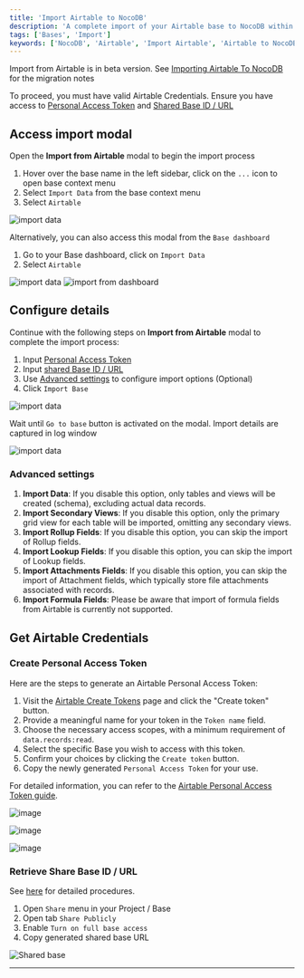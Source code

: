 ```yaml
---
title: 'Import Airtable to NocoDB'
description: 'A complete import of your Airtable base to NocoDB within minutes'
tags: ['Bases', 'Import']
keywords: ['NocoDB', 'Airtable', 'Import Airtable', 'Airtable to NocoDB', 'Airtable to MySQL', 'Airtable to Postgres']
---
```


<Callout type="info">Import from Airtable is in beta version. See [Importing Airtable To NocoDB](https://github.com/nocodb/nocodb/discussions/2122) for the migration notes</Callout>

<Callout type="info">To proceed, you must have valid Airtable Credentials. Ensure you have access to [Personal Access Token](#create-personal-access-token) and [Shared Base ID / URL](#retrieve-share-base-id--url)</Callout>

## Access import modal

Open the **Import from Airtable** modal to begin the import process
1. Hover over the base name in the left sidebar, click on the `...` icon to open base context menu
2. Select `Import Data` from the base context menu
3. Select `Airtable`

![import data](/img/v2/base/base-import-airtable-1.png)

Alternatively, you can also access this modal from the `Base dashboard`
1. Go to your Base dashboard, click on `Import Data`  
2. Select `Airtable`

![import data](/img/v2/base/base-import-from-dashboard-1.png)
![import from dashboard](/img/v2/base/base-import-from-dashboard-2.png)
  

## Configure details

Continue with the following steps on **Import from Airtable** modal to complete the import process:
1. Input [Personal Access Token](#create-personal-access-token)   
2. Input [shared Base ID / URL](#retrieve-share-base-id--url)  
3. Use [Advanced settings](#advanced-settings) to configure import options  (Optional)
4. Click `Import Base`

![import data](/img/v2/base/airtable-import.png)

<Callout type="info">Wait until `Go to base` button is activated on the modal. Import details are captured in log window</Callout>


![import data](/img/v2/base/airtable-import-2.png)

### Advanced settings
1. **Import Data**: If you disable this option, only tables and views will be created (schema), excluding actual data records.
2. **Import Secondary Views**: If you disable this option, only the primary grid view for each table will be imported, omitting any secondary views.
3. **Import Rollup Fields**: If you disable this option, you can skip the import of Rollup fields. 
4. **Import Lookup Fields**: If you disable this option, you can skip the import of Lookup fields. 
5. **Import Attachments Fields**: If you disable this option, you can skip the import of Attachment fields, which typically store file attachments associated with records.
6. **Import Formula Fields**: Please be aware that import of formula fields from Airtable is currently not supported.


## Get Airtable Credentials

### Create Personal Access Token
Here are the steps to generate an Airtable Personal Access Token:

1. Visit the [Airtable Create Tokens](https://airtable.com/create/tokens) page and click the "Create token" button.
2. Provide a meaningful name for your token in the `Token name` field.
3. Choose the necessary access scopes, with a minimum requirement of `data.records:read`.
4. Select the specific Base you wish to access with this token.
5. Confirm your choices by clicking the `Create token` button.
6. Copy the newly generated `Personal Access Token` for your use.

For detailed information, you can refer to the [Airtable Personal Access Token guide](https://airtable.com/developers/web/guides/personal-access-tokens).

![image](/img/v2/base/pat-1.png)

![image](/img/v2/base/pat-2.png)

![image](/img/v2/base/pat-3.png)

### Retrieve Share Base ID / URL

See [here](https://support.airtable.com/hc/en-us/articles/205752117-Creating-a-base-share-link-or-a-view-share-link#basesharelink) for detailed procedures.

1. Open `Share` menu in your Project / Base
2. Open tab `Share Publicly`
3. Enable `Turn on full base access`
4. Copy generated shared base URL

![Shared base](/img/v2/base/airtable-share-base.png)

---

